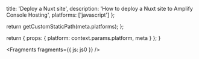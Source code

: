                   
  title: 'Deploy a Nuxt site',
  description: 'How to deploy a Nuxt site to Amplify Console Hosting',
  platforms: ['javascript']
};

  return getCustomStaticPath(meta.platforms);
};

  return {
    props: {
      platform: context.params.platform,
      meta
    }
  };
}
          



<Fragments fragments={{ js: js0 }} />
